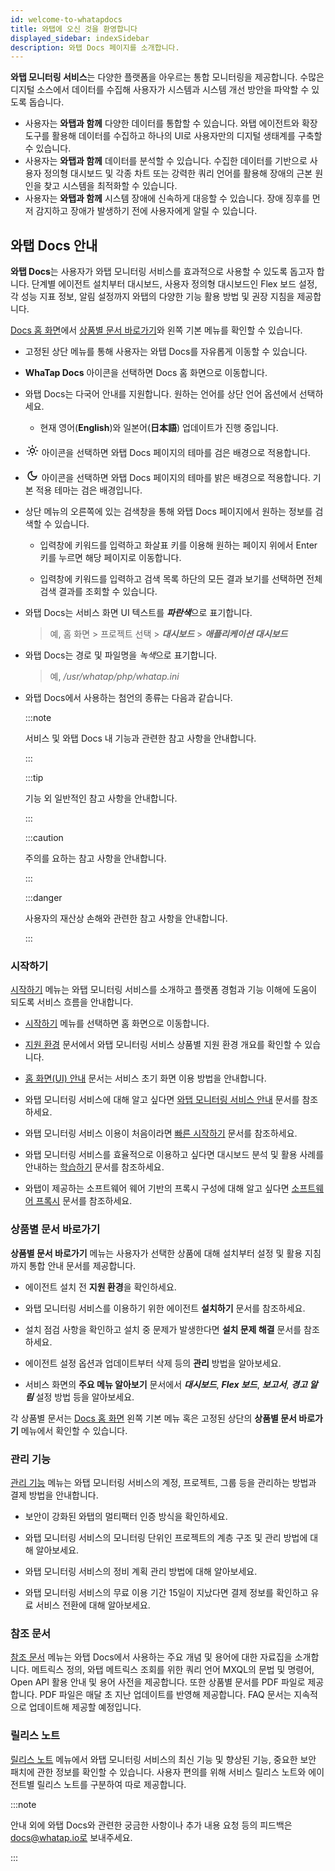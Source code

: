 ```yaml
---
id: welcome-to-whatapdocs
title: 와탭에 오신 것을 환영합니다
displayed_sidebar: indexSidebar
description: 와탭 Docs 페이지를 소개합니다.
---
```


**와탭 모니터링 서비스**는 다양한 플랫폼을 아우르는 통합 모니터링을 제공합니다. 수많은 디지털 소스에서 데이터를 수집해 사용자가 시스템과 시스템 개선 방안을 파악할 수 있도록 돕습니다. 

* 사용자는 **와탭과 함께** 다양한 데이터를 통합할 수 있습니다. 와탭 에이전트와 확장 도구를 활용해 데이터를 수집하고 하나의 UI로 사용자만의 디지털 생태계를 구축할 수 있습니다. 
* 사용자는 **와탭과 함께** 데이터를 분석할 수 있습니다. 수집한 데이터를 기반으로 사용자 정의형 대시보드 및 각종 차트 또는 강력한 쿼리 언어를 활용해 장애의 근본 원인을 찾고 시스템을 최적화할 수 있습니다.
* 사용자는 **와탭과 함께** 시스템 장애에 신속하게 대응할 수 있습니다. 장애 징후를 먼저 감지하고 장애가 발생하기 전에 사용자에게 알릴 수 있습니다.

## 와탭 Docs 안내

**와탭 Docs**는 사용자가 와탭 모니터링 서비스를 효과적으로 사용할 수 있도록 돕고자 합니다. 단계별 에이전트 설치부터 대시보드, 사용자 정의형 대시보드인 Flex 보드 설정, 각 성능 지표 정보, 알림 설정까지 와탭의 다양한 기능 활용 방법 및 권장 지침을 제공합니다.  

[Docs 홈 화면](./)에서 [상품별 문서 바로가기](./#shortcut-product)와 왼쪽 기본 메뉴를 확인할 수 있습니다. 

<ImgLang img='whatap-docs-upper.svg' desc=''/>

* 고정된 상단 메뉴를 통해 사용자는 와탭 Docs를 자유롭게 이동할 수 있습니다. 

* **WhaTap Docs** 아이콘을 선택하면 Docs 홈 화면으로 이동합니다.

* 와탭 Docs는 다국어 안내를 지원합니다. 원하는 언어를 상단 언어 옵션에서 선택하세요.

  * 현재 영어(**English**)와 일본어(**日本語**) 업데이트가 진행 중입니다. 

* <svg viewBox="0 -4 24 26" width="22" height="22" class="ic-gs"><path fill="currentColor" d="M12,9c1.65,0,3,1.35,3,3s-1.35,3-3,3s-3-1.35-3-3S10.35,9,12,9 M12,7c-2.76,0-5,2.24-5,5s2.24,5,5,5s5-2.24,5-5 S14.76,7,12,7L12,7z M2,13l2,0c0.55,0,1-0.45,1-1s-0.45-1-1-1l-2,0c-0.55,0-1,0.45-1,1S1.45,13,2,13z M20,13l2,0c0.55,0,1-0.45,1-1 s-0.45-1-1-1l-2,0c-0.55,0-1,0.45-1,1S19.45,13,20,13z M11,2v2c0,0.55,0.45,1,1,1s1-0.45,1-1V2c0-0.55-0.45-1-1-1S11,1.45,11,2z M11,20v2c0,0.55,0.45,1,1,1s1-0.45,1-1v-2c0-0.55-0.45-1-1-1C11.45,19,11,19.45,11,20z M5.99,4.58c-0.39-0.39-1.03-0.39-1.41,0 c-0.39,0.39-0.39,1.03,0,1.41l1.06,1.06c0.39,0.39,1.03,0.39,1.41,0s0.39-1.03,0-1.41L5.99,4.58z M18.36,16.95 c-0.39-0.39-1.03-0.39-1.41,0c-0.39,0.39-0.39,1.03,0,1.41l1.06,1.06c0.39,0.39,1.03,0.39,1.41,0c0.39-0.39,0.39-1.03,0-1.41 L18.36,16.95z M19.42,5.99c0.39-0.39,0.39-1.03,0-1.41c-0.39-0.39-1.03-0.39-1.41,0l-1.06,1.06c-0.39,0.39-0.39,1.03,0,1.41 s1.03,0.39,1.41,0L19.42,5.99z M7.05,18.36c0.39-0.39,0.39-1.03,0-1.41c-0.39-0.39-1.03-0.39-1.41,0l-1.06,1.06 c-0.39,0.39-0.39,1.03,0,1.41s1.03,0.39,1.41,0L7.05,18.36z"></path></svg> 아이콘을 선택하면 와탭 Docs 페이지의 테마를 검은 배경으로 적용합니다.

* <svg viewBox="0 -4 24 26" width="22" height="22" class="ic-gs"><path fill="currentColor" d="M9.37,5.51C9.19,6.15,9.1,6.82,9.1,7.5c0,4.08,3.32,7.4,7.4,7.4c0.68,0,1.35-0.09,1.99-0.27C17.45,17.19,14.93,19,12,19 c-3.86,0-7-3.14-7-7C5,9.07,6.81,6.55,9.37,5.51z M12,3c-4.97,0-9,4.03-9,9s4.03,9,9,9s9-4.03,9-9c0-0.46-0.04-0.92-0.1-1.36 c-0.98,1.37-2.58,2.26-4.4,2.26c-2.98,0-5.4-2.42-5.4-5.4c0-1.81,0.89-3.42,2.26-4.4C12.92,3.04,12.46,3,12,3L12,3z"></path></svg> 아이콘을 선택하면 와탭 Docs 페이지의 테마를 밝은 배경으로 적용합니다. 기본 적용 테마는 검은 배경입니다.

* 상단 메뉴의 오른쪽에 있는 검색창을 통해 와탭 Docs 페이지에서 원하는 정보를 검색할 수 있습니다.

  * 입력창에 키워드를 입력하고 화살표 키를 이용해 원하는 페이지 위에서 Enter 키를 누르면 해당 페이지로 이동합니다.

  * 입력창에 키워드를 입력하고 검색 목록 하단의 모든 결과 보기를 선택하면 전체 검색 결과를 조회할 수 있습니다.

* 와탭 Docs는 서비스 화면 UI 텍스트를 ***파란색***으로 표기합니다.

  > 예, 홈 화면 > 프로젝트 선택 > ***대시보드*** > ***애플리케이션 대시보드***

* 와탭 Docs는 경로 및 파일명을 *녹색*으로 표기합니다.

  > 예, */usr/whatap/php/whatap.ini*

* 와탭 Docs에서 사용하는 첨언의 종류는 다음과 같습니다.

  :::note

  서비스 및 와탭 Docs 내 기능과 관련한 참고 사항을 안내합니다.

  :::

  :::tip

  기능 외 일반적인 참고 사항을 안내합니다.

  :::

  :::caution

  주의를 요하는 참고 사항을 안내합니다.

  :::

  :::danger

  사용자의 재산상 손해와 관련한 참고 사항을 안내합니다.

  :::

### 시작하기

[시작하기](./) 메뉴는 와탭 모니터링 서비스를 소개하고 플랫폼 경험과 기능 이해에 도움이 되도록 서비스 흐름을 안내합니다. 

* [시작하기](./) 메뉴를 선택하면 홈 화면으로 이동합니다. 

* [지원 환경](support-env) 문서에서 와탭 모니터링 서비스 상품별 지원 환경 개요를 확인할 수 있습니다. 

* [홈 화면(UI) 안내](main-ui-intro) 문서는 서비스 초기 화면 이용 방법을 안내합니다. 

* 와탭 모니터링 서비스에 대해 알고 싶다면 [와탭 모니터링 서비스 안내](whatap-overview) 문서를 참조하세요.

* 와탭 모니터링 서비스 이용이 처음이라면 [빠른 시작하기](quick-guide) 문서를 참조하세요.

* 와탭 모니터링 서비스를 효율적으로 이용하고 싶다면 대시보드 분석 및 활용 사례를 안내하는 [학습하기](learning-guides) 문서를 참조하세요. 

* 와탭이 제공하는 소프트웨어 웨어 기반의 프록시 구성에 대해 알고 싶다면 [소프트웨어 프록시](software-proxy) 문서를 참조하세요.

### 상품별 문서 바로가기

**상품별 문서 바로가기** 메뉴는 사용자가 선택한 상품에 대해 설치부터 설정 및 활용 지침까지 통합 안내 문서를 제공합니다. 

* 에이전트 설치 전 **지원 환경**을 확인하세요. 

* 와탭 모니터링 서비스를 이용하기 위한 에이전트 **설치하기** 문서를 참조하세요.

* 설치 점검 사항을 확인하고 설치 중 문제가 발생한다면 **설치 문제 해결** 문서를 참조하세요. 

* 에이전트 설정 옵션과 업데이트부터 삭제 등의 **관리** 방법을 알아보세요. 

* 서비스 화면의 **주요 메뉴 알아보기** 문서에서 ***대시보드***, ***Flex 보드***, ***보고서***, ***경고 알림*** 설정 방법 등을 알아보세요.

각 상품별 문서는 [Docs 홈 화면](./) 왼쪽 기본 메뉴 혹은 고정된 상단의 **상품별 문서 바로가기** 메뉴에서 확인할 수 있습니다.

### 관리 기능

[관리 기능](manage) 메뉴는 와탭 모니터링 서비스의 계정, 프로젝트, 그룹 등을 관리하는 방법과 결제 방법을 안내합니다. 

* 보안이 강화된 와탭의 멀티팩터 인증 방식을 확인하세요. 

* 와탭 모니터링 서비스의 모니터링 단위인 프로젝트의 계층 구조 및 관리 방법에 대해 알아보세요. 

* 와탭 모니터링 서비스의 정비 계획 관리 방법에 대해 알아보세요. 

* 와탭 모니터링 서비스의 무료 이용 기간 15일이 지났다면 결제 정보를 확인하고 유료 서비스 전환에 대해 알아보세요.

### 참조 문서

[참조 문서](reference) 메뉴는 와탭 Docs에서 사용하는 주요 개념 및 용어에 대한 자료집을 소개합니다. 메트릭스 정의, 와탭 메트릭스 조회를 위한 쿼리 언어 MXQL의 문법 및 명령어, Open API 활용 안내 및 용어 사전을 제공합니다. 또한 상품별 문서를 PDF 파일로 제공합니다. PDF 파일은 매달 초 지난 업데이트를 반영해 제공합니다. FAQ 문서는 지속적으로 업데이트해 제공할 예정입니다.  

### 릴리스 노트

[릴리스 노트](release-notes) 메뉴에서 와탭 모니터링 서비스의 최신 기능 및 향상된 기능, 중요한 보안 패치에 관한 정보를 확인할 수 있습니다. 사용자 편의를 위해 서비스 릴리스 노트와 에이전트별 릴리스 노트를 구분하여 따로 제공합니다.

:::note

안내 외에 와탭 Docs와 관련한 궁금한 사항이나 추가 내용 요청 등의 피드백은 docs@whatap.io로 보내주세요.

:::
